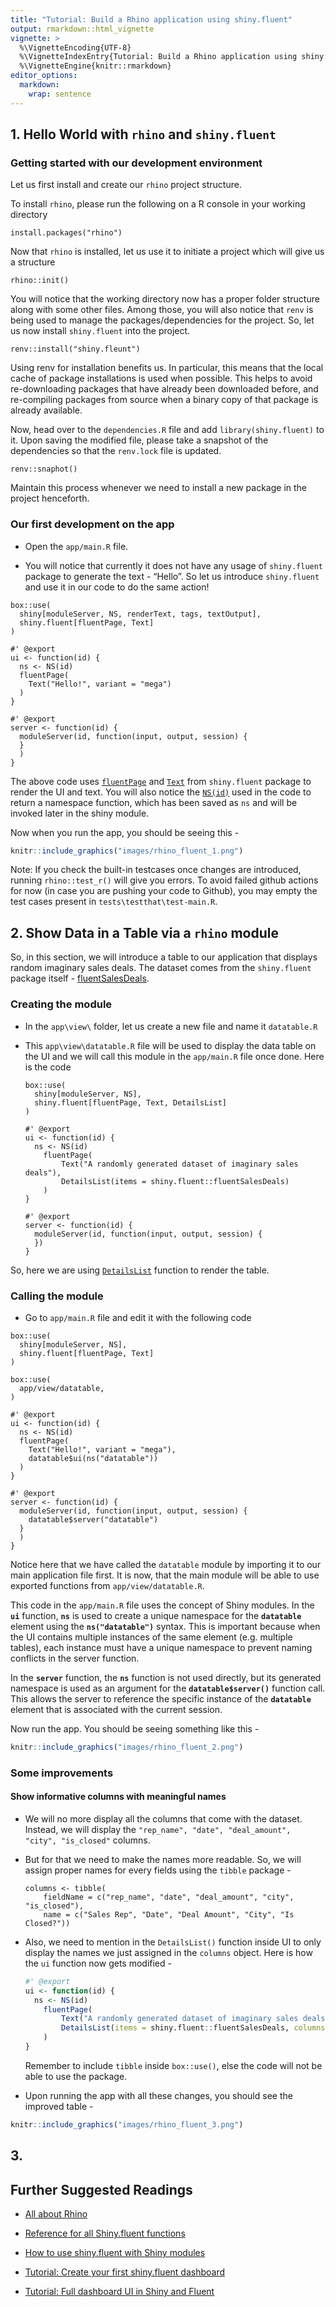 ```yaml
---
title: "Tutorial: Build a Rhino application using shiny.fluent"
output: rmarkdown::html_vignette
vignette: >
  %\VignetteEncoding{UTF-8}
  %\VignetteIndexEntry{Tutorial: Build a Rhino application using shiny.fluent}
  %\VignetteEngine{knitr::rmarkdown}
editor_options: 
  markdown: 
    wrap: sentence
---
```


## 1. Hello World with `rhino` and `shiny.fluent`

### Getting started with our development environment

Let us first install and create our `rhino` project structure.

To install `rhino`, please run the following on a R console in your working directory

```         
install.packages("rhino")
```

Now that `rhino` is installed, let us use it to initiate a project which will give us a structure

```         
rhino::init()
```

You will notice that the working directory now has a proper folder structure along with some other files.
Among those, you will also notice that `renv` is being used to manage the packages/dependencies for the project.
So, let us now install `shiny.fluent` into the project.

```         
renv::install("shiny.fleunt")
```

Using renv for installation benefits us.
In particular, this means that the local cache of package installations is used when possible.
This helps to avoid re-downloading packages that have already been downloaded before, and re-compiling packages from source when a binary copy of that package is already available.

Now, head over to the `dependencies.R` file and add `library(shiny.fluent)` to it.
Upon saving the modified file, please take a snapshot of the dependencies so that the `renv.lock` file is updated.

```         
renv::snaphot()
```

Maintain this process whenever we need to install a new package in the project henceforth.

### Our first development on the app

-   Open the `app/main.R` file.

-   You will notice that currently it does not have any usage of `shiny.fluent` package to generate the text - "Hello".
    So let us introduce `shiny.fluent` and use it in our code to do the same action!

```         
box::use(
  shiny[moduleServer, NS, renderText, tags, textOutput],
  shiny.fluent[fluentPage, Text]
)

#' @export
ui <- function(id) {
  ns <- NS(id)
  fluentPage(
    Text("Hello!", variant = "mega")
  )
}

#' @export
server <- function(id) {
  moduleServer(id, function(input, output, session) {
  }
  )
}
```

The above code uses [`fluentPage`](https://appsilon.github.io/shiny.fluent/reference/fluentPage.html) and [`Text`](https://appsilon.github.io/shiny.fluent/reference/Text.html) from `shiny.fluent` package to render the UI and text.
You will also notice the [`NS(id)`](https://shiny.rstudio.com/reference/shiny/latest/ns) used in the code to return a namespace function, which has been saved as `ns` and will be invoked later in the shiny module.

Now when you run the app, you should be seeing this -

```r
knitr::include_graphics("images/rhino_fluent_1.png")
```

Note: If you check the built-in testcases once changes are introduced, running `rhino::test_r()` will give you errors.
To avoid failed github actions for now (in case you are pushing your code to Github), you may empty the test cases present in `tests\testthat\test-main.R`.

## 2. Show Data in a Table via a `rhino` module

So, in this section, we will introduce a table to our application that displays random imaginary sales deals.
The dataset comes from the `shiny.fluent` package itself - [fluentSalesDeals](https://appsilon.github.io/shiny.fluent/reference/fluentSalesDeals.html).

### Creating the module

-   In the `app\view\` folder, let us create a new file and name it `datatable.R`

-   This `app\view\datatable.R` file will be used to display the data table on the UI and we will call this module in the `app/main.R` file once done.
    Here is the code

    ```         
    box::use(
      shiny[moduleServer, NS],
      shiny.fluent[fluentPage, Text, DetailsList]
    )

    #' @export
    ui <- function(id) {
      ns <- NS(id)
        fluentPage(
            Text("A randomly generated dataset of imaginary sales deals"),
            DetailsList(items = shiny.fluent::fluentSalesDeals)
        )
    }

    #' @export
    server <- function(id) {
      moduleServer(id, function(input, output, session) {
      })
    }
    ```

So, here we are using [`DetailsList`](https://appsilon.github.io/shiny.fluent/reference/DetailsList.html) function to render the table.

### Calling the module

-   Go to `app/main.R` file and edit it with the following code

```         
box::use(
  shiny[moduleServer, NS],
  shiny.fluent[fluentPage, Text]
)

box::use(
  app/view/datatable,
)

#' @export
ui <- function(id) {
  ns <- NS(id)
  fluentPage(
    Text("Hello!", variant = "mega"),
    datatable$ui(ns("datatable"))
  )
}

#' @export
server <- function(id) {
  moduleServer(id, function(input, output, session) {
    datatable$server("datatable")
  }
  )
}
```

Notice here that we have called the `datatable` module by importing it to our main application file first.
It is now, that the main module will be able to use exported functions from `app/view/datatable.R`.

This code in the `app/main.R` file uses the concept of Shiny modules.
In the **`ui`** function, **`ns`** is used to create a unique namespace for the **`datatable`** element using the **`ns("datatable")`** syntax.
This is important because when the UI contains multiple instances of the same element (e.g. multiple tables), each instance must have a unique namespace to prevent naming conflicts in the server function.

In the **`server`** function, the **`ns`** function is not used directly, but its generated namespace is used as an argument for the **`datatable$server()`** function call.
This allows the server to reference the specific instance of the **`datatable`** element that is associated with the current session.

Now run the app.
You should be seeing something like this -

```r
knitr::include_graphics("images/rhino_fluent_2.png")
```

### Some improvements

#### Show informative columns with meaningful names

-   We will no more display all the columns that come with the dataset.
    Instead, we will display the `"rep_name", "date", "deal_amount", "city", "is_closed"` columns.

-   But for that we need to make the names more readable.
    So, we will assign proper names for every fields using the `tibble` package -

    ```         
    columns <- tibble(
        fieldName = c("rep_name", "date", "deal_amount", "city", "is_closed"),
        name = c("Sales Rep", "Date", "Deal Amount", "City", "Is Closed?"))
    ```

-   Also, we need to mention in the `DetailsList()` function inside UI to only display the names we just assigned in the `columns` object.
    Here is how the `ui` function now gets modified -

    ``` r
    #' @export
    ui <- function(id) {
      ns <- NS(id)
        fluentPage(
            Text("A randomly generated dataset of imaginary sales deals"),
            DetailsList(items = shiny.fluent::fluentSalesDeals, columns = columns)
        )
    }
    ```

    Remember to include `tibble` inside `box::use()`, else the code will not be able to use the package.

-   Upon running the app with all these changes, you should see the improved table -

```r
knitr::include_graphics("images/rhino_fluent_3.png")
```

## 3.

## Further Suggested Readings

-   [All about Rhino](https://appsilon.com/rhino-r-package-tutorial/)

-   [Reference for all Shiny.fluent functions](https://appsilon.github.io/shiny.fluent/reference/index.html)

-   [How to use shiny.fluent with Shiny modules](https://appsilon.github.io/shiny.fluent/articles/sz-how-to-shiny-modules.html)

-   [Tutorial: Create your first shiny.fluent dashboard](https://appsilon.github.io/shiny.fluent/articles/shiny-fluent.html)

-   [Tutorial: Full dashboard UI in Shiny and Fluent](https://appsilon.github.io/shiny.fluent/articles/st-sales-reps-dashboard.html)
